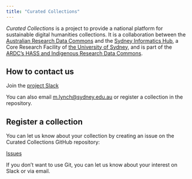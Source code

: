 ```yaml
---
title: "Curated Collections"
---
```


*Curated Collections* is a project to provide a national platform
for sustainable digital humanities collections. It is a
collaboration between the [Australian
Research Data Commons](https://www.ardc.edu.au) and the [Sydney Informatics Hub](https://www.sydney.edu.au/research/facilities/sydney-informatics-hub.html), a Core Research Facility of [the University of Sydney](https://www.sydney.edu.au), and is part of the [ARDC's HASS and Indigenous Research Data Commons](https://ardc.edu.au/hass-and-indigenous-research-data-commons/).

## How to contact us

Join the [project Slack](https://join.slack.com/t/curatedcollections/shared_invite/zt-3g65gd6jo-6FkQItCbAaMh26RMK9zJPA)

You can also email [m.lynch@sydney.edu.au](mailto:m.lynch@sydney.edu.au) or register a collection in the repository.

## Register a collection

You can let us know about your collection by creating an issue
on the Curated Collections GitHub repository:

[Issues](https://github.com/Sydney-Informatics-Hub/CuratedCollections/issues)

If you don't want to use Git, you can let us know about your interest on Slack or via email.
 



